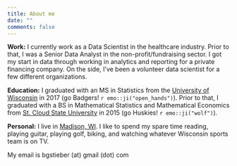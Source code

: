 ```yaml
---
title: About me
date: ""
comments: false
---
```



__Work:__ I currently work as a Data Scientist in the healthcare industry. Prior to that, I was a Senior Data Analyst in the non-profit/fundraising sector. I got my start in data through working in analytics and reporting for a private financing company. On the side, I've been a volunteer data scientist for a few different organizations.

__Education:__ I graduated with an MS in Statistics from the [University of Wisconsin](https://www.wisc.edu/) in 2017 (go Badgers! `r emo::ji("open_hands")`). Prior to that, I graduated with a BS in Mathematical Statistics and Mathematical Economics from [St. Cloud State University](https://www.stcloudstate.edu/) in 2015 (go Huskies! `r emo::ji("wolf")`). 

__Personal:__ I live in [Madison, WI](http://www.cityofmadison.com/). I like to spend my spare time reading, playing guitar, playing golf, biking, and watching whatever Wisconsin sports team is on TV. 

My email is bgstieber (at) gmail (dot) com